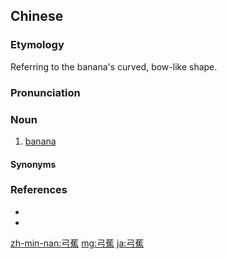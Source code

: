 ==Chinese==
{{zh-forms|alt=芎蕉}}

===Etymology===
Referring to the banana's curved, bow-like shape.

===Pronunciation===
{{zh-pron
|h=pfs=kiûng-chêu;gd=giung1 jiau1
|mn=qz,xm,tp,lk,km,mg:keng-chio/kh,tn,tc,yl,lk,sx,hc:kin-chio/sx:kirn-chio/xm:geng-chio/zz:kiong-chio
|mn-t=gêng1 ziê1/gêng1 zio1
|mn-t_note=gêng1 ziê1 - Chaozhou
|cat=n
}}

===Noun===
{{zh-noun}}

# {{lb|zh|Min Nan|Hakka}} [[banana]] {{zh-mw|條|mn:弓}}

====Synonyms====
{{zh-dial|香蕉}}

===References===
* {{thcwd|538}}
* {{R:nan:Duffus 1883|bananas|17}}

{{zh-cat|Fruits}}

[[zh-min-nan:弓蕉]]
[[mg:弓蕉]]
[[ja:弓蕉]]